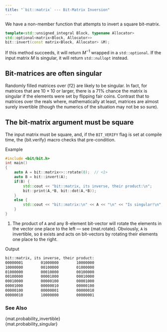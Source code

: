 ```yaml
---
title: "`bit::matrix` --- Bit-Matrix Inversion"
---
```


We have a non-member function that attempts to invert a square bit-matrix.

```cpp
template<std::unsigned_integral Block, typename Allocator>
std::optional<matrix<Block, Allocator>>
bit::invert(const matrix<Block, Allocator> &M);
```

If this method succeeds, it will return $M^{-1}$ wrapped in a `std::optional`.
If the input matrix $M$ is singular, it will return `std::nullopt` instead.

::: {.callout-note}
# Bit-matrices are often singular
Randomly filled matrices over {f2} are likely to be singular.
In fact, for matrices that are $10 \times 10$ or larger, there is a 71% chance the matrix is singular if the elements were set by flipping fair coins.
Contrast that to matrices over the reals where, mathematically at least, matrices are almost surely invertible (though the numerics of the situation may not be so sure).
:::

::: {.callout-warning}
# The bit-matrix argument must be square
The input matrix must be square, and, if the `BIT_VERIFY` flag is set at compile time, the {bit.verify} macro checks that pre-condition.
:::

[Example]{.bt}
```cpp
#include <bit/bit.h>
int main()
{
    auto A = bit::matrix<>::rotate(8);  // <1>
    auto B = bit::invert(A);
    if(B) {
        std::cout << "bit::matrix, its inverse, their product:\n";
        bit::print(A,*B, bit::dot(A,*B));
    }
    else {
        std::cout << "bit::matrix:\n" << A << "\n" << "Is singular!\n";
    }
}
```
1. The product of `A` and any 8-element bit-vector will rotate the elements in the vector one place to the left --- see {mat.rotate}.
Obviously, `A` is invertible, so `B` exists and acts on bit-vectors by rotating their elements one place to the right.

[Output]{.bt}
```bash
bit::matrix, its inverse, their product:
00000001        01000000        10000000
10000000        00100000        01000000
01000000        00010000        00100000
00100000        00001000        00010000
00010000        00000100        00001000
00001000        00000010        00000100
00000100        00000001        00000010
00000010        10000000        00000001
```

### See Also
{mat.probability_invertible} \
{mat.probability_singular}